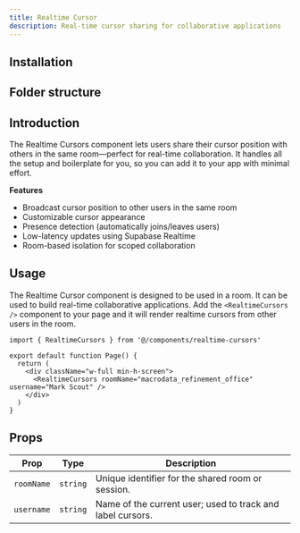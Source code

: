 ```yaml
---
title: Realtime Cursor
description: Real-time cursor sharing for collaborative applications
---
```


<div className="flex flex-row -space-x-px w-full">
  <BlockPreview name="realtime-cursor-demo" isPair />
  <BlockPreview name="realtime-cursor-demo" isPair />
</div>

## Installation

<BlockItem
  name="realtime-cursor-react"
  description="Renders realtime cursors from other users in a room."
/>

## Folder structure

<RegistryBlock itemName="realtime-cursor-react" />

## Introduction

The Realtime Cursors component lets users share their cursor position with others in the same room—perfect for real-time collaboration. It handles all the setup and boilerplate for you, so you can add it to your app with minimal effort.

**Features**

- Broadcast cursor position to other users in the same room
- Customizable cursor appearance
- Presence detection (automatically joins/leaves users)
- Low-latency updates using Supabase Realtime
- Room-based isolation for scoped collaboration

## Usage

The Realtime Cursor component is designed to be used in a room. It can be used to build real-time collaborative applications. Add the `<RealtimeCursors />` component to your page and it will render realtime cursors from other users in the room.

```tsx
import { RealtimeCursors } from '@/components/realtime-cursors'

export default function Page() {
  return (
    <div className="w-full min-h-screen">
      <RealtimeCursors roomName="macrodata_refinement_office" username="Mark Scout" />
    </div>
  )
}
```

## Props

| Prop       | Type     | Description                                                |
| ---------- | -------- | ---------------------------------------------------------- |
| `roomName` | `string` | Unique identifier for the shared room or session.          |
| `username` | `string` | Name of the current user; used to track and label cursors. |

